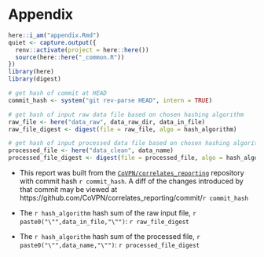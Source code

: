 # Appendix

```r
here::i_am("appendix.Rmd")
quiet <- capture.output({
  renv::activate(project = here::here())
  source(here::here("_common.R"))
})
library(here)
library(digest)

# get hash of commit at HEAD
commit_hash <- system("git rev-parse HEAD", intern = TRUE)

# get hash of input raw data file based on chosen hashing algorithm
raw_file <- here("data_raw", data_raw_dir, data_in_file)
raw_file_digest <- digest(file = raw_file, algo = hash_algorithm)

# get hash of input processed data file based on chosen hashing algorithm
processed_file <- here("data_clean", data_name)
processed_file_digest <- digest(file = processed_file, algo = hash_algorithm)
```

* This report was built from the
  [`CoVPN/correlates_reporting`](https://github.com/CoVPN/correlates_reporting)
  repository with commit hash `r commit_hash`. A diff of the changes introduced
  by that commit may be viewed at
  https://github.com/CoVPN/correlates_reporting/commit/`r commit_hash`

* The `r hash_algorithm` hash sum of the raw input file,
  `r paste0("\"",data_in_file,"\"")`: `r raw_file_digest`

* The `r hash_algorithm` hash sum of the processed file,
  `r paste0("\"",data_name,"\"")`: `r processed_file_digest`
